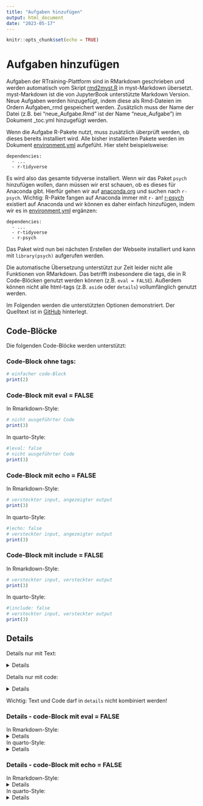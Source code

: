```yaml
---
title: "Aufgaben hinzufügen"
output: html_document
date: "2023-05-17"
---
```


```r
knitr::opts_chunk$set(echo = TRUE)
```

# Aufgaben hinzufügen

Aufgaben der RTraining-Plattform sind in RMarkdown geschrieben und werden 
automatisch vom Skript [rmd2myst.R](https://github.com/Methods-Berlin/RTraining/blob/main/rmd2myst.R)
in myst-Markdown übersetzt. myst-Markdown ist die von JupyterBook unterstützte
Markdown Version. Neue Aufgaben werden hinzugefügt, indem diese als Rmd-Dateien
im Ordern Aufgaben_rmd gespeichert werden. Zusätzlich muss der Name der Datei 
(z.B. bei "neue_Aufgabe.Rmd" ist der Name "neue_Aufgabe") im Dokument _toc.yml
hinzugefügt werden.

Wenn die Aufgabe R-Pakete nutzt, muss zusätzlich überprüft werden, ob dieses 
bereits installiert wird. Alle bisher installierten Pakete werden im Dokument
[environment.yml](https://github.com/Methods-Berlin/RTraining/blob/main/environment.yml)
aufgefüht. Hier steht beispielsweise:
```
dependencies:
  - ...
  - r-tidyverse
```
Es wird also das gesamte tidyverse installiert. Wenn wir das Paket `psych` hinzufügen
wollen, dann müssen wir erst schauen, ob es dieses für Anaconda gibt. Hierfür 
gehen wir auf [anaconda.org](https://anaconda.org/) und suchen nach `r-psych`.
Wichtig: R-Pakte fangen auf Anaconda immer mit `r-` an! [r-psych](https://anaconda.org/search?q=type%3Aconda+r-psych)
existiert auf Anaconda und wir können es daher einfach hinzufügen, indem
wir es in [environment.yml](https://github.com/Methods-Berlin/RTraining/blob/main/environment.yml) 
ergänzen:
```
dependencies:
  - ...
  - r-tidyverse
  - r-psych
```
Das Paket wird nun bei nächsten Erstellen der Webseite installiert und kann mit 
`library(psych)` aufgerufen werden.

Die automatische Übersetzung unterstützt zur Zeit leider nicht alle Funktionen
von RMarkdown. Das betrifft insbesondere die tags, die in R Code-Blöcken genutzt
werden können (z.B. `eval = FALSE`). Außerdem können nicht alle html-tags (z.B.
`aside` oder `details`) vollumfänglich genutzt werden.

Im Folgenden werden die unterstützten Optionen demonstriert. Der Quelltext
ist in [GitHub](https://github.com/Methods-Berlin/RTraining/tree/main/Aufgaben_rmd/Aufgaben_hinzufuegen.Rmd)
hinterlegt.

## Code-Blöcke

Die folgenden Code-Blöcke werden unterstützt:

### Code-Block ohne tags:

```r
# einfacher code-Block
print(2)
```

### Code-Block mit eval = FALSE

In Rmarkdown-Style:
```r
# nicht ausgeführter Code
print(3)
```

In quarto-Style:
```r
#|eval: false
# nicht ausgeführter Code
print(3)
```

### Code-Block mit echo = FALSE

In Rmarkdown-Style:
```r
# versteckter input, angezeigter output
print(3)
```

In quarto-Style:
```r
#|echo: false
# versteckter input, angezeigter output
print(3)
```

### Code-Block mit include = FALSE

In Rmarkdown-Style:
```r
# versteckter input, versteckter output
print(3)
```

In quarto-Style:
```r
#|include: false
# versteckter input, versteckter output
print(3)
```

## Details

Details nur mit Text:

<details>
Details mit Text
</details>

Details nur mit code:

<details>
```r
# details mit code-Block
print(2)
```
</details>

Wichtig: Text und Code darf in `details` nicht kombiniert werden!

### Details - code-Block mit eval = FALSE

In Rmarkdown-Style:
<details>
```r
# nicht ausgeführter Code
print(3)
```
</details>

In quarto-Style:
<details>
```r
#|eval: false
# nicht ausgeführter Code
print(3)
```
</details>

### Details - code-Block mit echo = FALSE

In Rmarkdown-Style:
<details>
```r
# nicht ausgeführter Code
print(3)
```
</details>

In quarto-Style:
<details>
```r
#|echo: false
# nicht ausgeführter Code
print(3)
```
</details>
